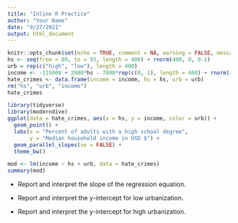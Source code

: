 ```yaml
---
title: "Inline R Practice"
author: "Your Name"
date: "9/27/2021"
output: html_document
---
```


```r
knitr::opts_chunk$set(echo = TRUE, comment = NA, warning = FALSE, message = FALSE)
hs <- seq(from = 80, to = 93, length = 400) + rnorm(400, 0, 0.1)
urb = rep(c("high", "low"), length = 400)
income <- -115000 + 2000*hs - 7000*rep(c(0, 1), length = 400) + rnorm(400, 0, 7000)
hate_crimes <- data.frame(income = income, hs = hs, urb = urb)
rm("hs", "urb", "income")
hate_crimes
```

```r
library(tidyverse)
library(moderndive)
ggplot(data = hate_crimes, aes(x = hs, y = income, color = urb)) + 
  geom_point() + 
  labs(x = "Percent of adults with a high school degree",
       y = "Median household income in USD $") +
  geom_parallel_slopes(se = FALSE) + 
  theme_bw()
```

```r
mod <- lm(income ~ hs + urb, data = hate_crimes)
summary(mod)
```
* Report and interpret the slope of the regression equation.



* Report and interpret the y-intercept for low urbanization.



* Report and interpret the y-intercept for high urbanization.
